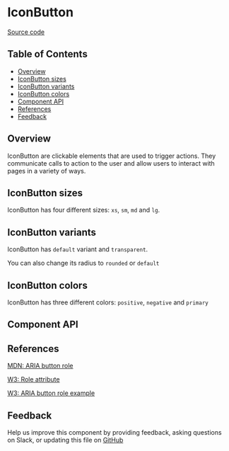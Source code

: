 
# IconButton

[Source code](https://github.com/leemonade/bubbles/tree/main/packages/components/src/form/IconButton/IconButton.js)

## Table of Contents

<!-- START doctoc generated TOC please keep comment here to allow auto update -->
<!-- DON'T EDIT THIS SECTION, INSTEAD RE-RUN doctoc TO UPDATE -->

- [Overview](#overview)
- [IconButton sizes](#iconbutton-sizes)
- [IconButton variants](#iconbutton-variants)
- [IconButton colors](#iconbutton-colors)
- [Component API](#component-api)
- [References](#references)
- [Feedback](#feedback)

## Overview

IconButton are clickable elements that are used to trigger actions. They
communicate calls to action to the user and allow users to interact with pages
in a variety of ways.

<ThemeProvider>
  <IconButton>
    <ChevronRightIcon />
  </IconButton>
</ThemeProvider>

## IconButton sizes

IconButton has four different sizes: `xs`, `sm`, `md` and `lg`.

<ThemeProvider>
  <Group style={{ gap: 32, padding: 8 }}>
    <IconButton size="xs">
      <ChevronRightIcon />
    </IconButton>
    <IconButton>
      <ChevronRightIcon />
    </IconButton>
    <IconButton size="md">
      <ChevronRightIcon />
    </IconButton>
    <IconButton size="lg">
      <ChevronRightIcon />
    </IconButton>
  </Group>
</ThemeProvider>

## IconButton variants

IconButton has `default` variant and `transparent`.

<ThemeProvider>
  <Group style={{ gap: 32, padding: 8, backgroundColor: 'whitesmoke' }}>
    <IconButton size="lg">
      <ChevronRightIcon />
    </IconButton>
    <IconButton size="lg" variant="transparent">
      <ChevronRightIcon />
    </IconButton>
  </Group>
</ThemeProvider>

You can also change its radius to `rounded` or `default`

<ThemeProvider>
  <Group style={{ gap: 32, padding: 8 }}>
    <IconButton size="lg" color="primary">
      <ChevronRightIcon />
    </IconButton>
    <IconButton size="lg" rounded color="primary">
      <ChevronRightIcon />
    </IconButton>
  </Group>
</ThemeProvider>

## IconButton colors

IconButton has three different colors: `positive`, `negative` and `primary`

<ThemeProvider>
  <Group style={{ gap: 32, padding: 8 }}>
    <IconButton size="lg" color="positive">
      <ChevronRightIcon />
    </IconButton>
    <IconButton size="lg" color="negative">
      <ChevronRightIcon />
    </IconButton>
    <IconButton size="lg" color="primary">
      <ChevronRightIcon />
    </IconButton>
  </Group>
</ThemeProvider>

## Component API

<Preview>
  <Story id="atoms-form-iconbutton--playground" />
</Preview>

<Props of={IconButton} />

## References

[MDN: ARIA button role](https://developer.mozilla.org/en-US/docs/Web/Accessibility/ARIA/Roles/button_role)

[W3: Role attribute](https://www.w3.org/WAI/PF/HTML/wiki/RoleAttribute)

[W3: ARIA button role example](https://www.w3.org/WAI/ARIA/apg/example-index/button/button.html)

## Feedback

Help us improve this component by providing feedback, asking questions on Slack,
or updating this file on
[GitHub](https://github.com/leemonade/bubbles/edit/main/packages/components/src/form/IconButton/IconButton.mdx)
